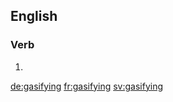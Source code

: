 ==English==

===Verb===
{{head|en}}

# {{present participle of|gasify|lang=en}}

[[de:gasifying]]
[[fr:gasifying]]
[[sv:gasifying]]